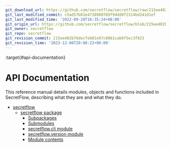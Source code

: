 ```yaml
---
git_download_url: https://github.com/secretflow/secretflow/raw/215ee402b76decfeb01e97c0861cab9f5ec3f823/docs/api/index.rst
git_last_modified_commit: c5ad57b81e4738980769f94dd9f2314bd241d1ef
git_last_modified_time: '2022-09-20T16:35:24+08:00'
git_origin_url: https://github.com/secretflow/secretflow/blob/215ee402b76decfeb01e97c0861cab9f5ec3f823/docs/api/index.rst
git_owner: secretflow
git_repo: secretflow
git_revision_commit: 215ee402b76decfeb01e97c0861cab9f5ec3f823
git_revision_time: '2023-12-06T20:08:22+08:00'
---
```


:target{#api-documentation}

# <Target id="api" />API Documentation

This reference manual details modules, objects and functions included in SecretFlow, describing what they are and what they do.

<TableOfContents>


  - [secretflow](../source/modules.mdx)
    - [secretflow package](../source/secretflow.mdx)
      - [Subpackages](../source/secretflow.mdx#subpackages)
      - [Submodules](../source/secretflow.mdx#submodules)
      - [secretflow.cli module](../source/secretflow.mdx#module-secretflow.cli)
      - [secretflow.version module](../source/secretflow.mdx#module-secretflow.version)
      - [Module contents](../source/secretflow.mdx#module-secretflow)
</TableOfContents>
